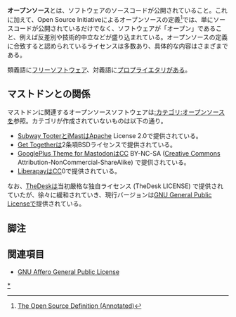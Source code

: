 '''オープンソース'''とは、ソフトウェアのソースコードが公開されていること。これに加えて、Open Source Initiativeによるオープンソースの定義<ref>[https://opensource.org/osd-annotated The Open Source Definition (Annotated)]</ref>では、単にソースコードが公開されているだけでなく、ソフトウェアが「オープン」であること、例えば反差別や技術的中立などが盛り込まれている。オープンソースの定義に合致すると認められているライセンスは多数あり、具体的な内容はさまざまである。

類義語に[[フリーソフトウェア]]、対義語に[[プロプライエタリ]]がある。

== マストドンとの関係 ==

マストドンに関連するオープンソースソフトウェアは[[:カテゴリ:オープンソース]]を参照。カテゴリが作成されていないものは以下の通り。

* [[Subway Tooter]]と[[iMast]]はApache License 2.0で提供されている。
* [[Get Together]]は2条項BSDライセンスで提供されている。
* [[GooglePlus Theme for Mastodon]]はCC BY-NC-SA ([[Creative Commons]] Attribution-NonCommercial-ShareAlike) で提供されている。
* [[Liberapay]]はCC0で提供されている。

なお、[[TheDesk]]は当初厳格な独自ライセンス (TheDesk LICENSE) で提供されていたが、徐々に緩和されていき、現行バージョンは[[GNU General Public License]]で提供されている。

== 脚注 ==
<references />

== 関連項目 ==
* [[GNU Affero General Public License]]

[[category:オープンソース|*]]